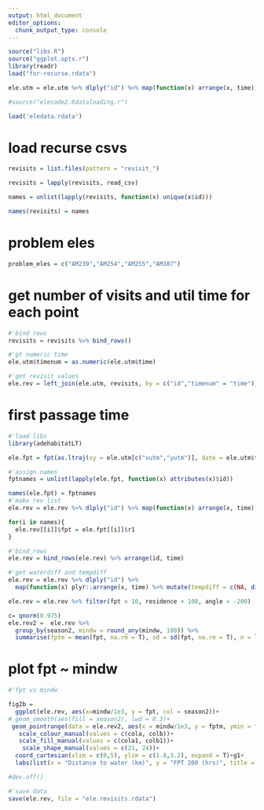 ```yaml
---
output: html_document
editor_options: 
  chunk_output_type: console
---
```


```r
source("libs.R")
source("ggplot.opts.r")
library(readr)
load("for-recurse.rdata")

ele.utm = ele.utm %>% dlply("id") %>% map(function(x) arrange(x, time)) %>% bind_rows() %>% plyr::arrange(id, time)

#source("elecode2.6dataloading.r")

load('eledata.rdata')
```


# load recurse csvs

```r
revisits = list.files(pattern = "revisit_")

revisits = lapply(revisits, read_csv)
```

```r
names = unlist(lapply(revisits, function(x) unique(x$id)))

names(revisits) = names
```

# problem eles
```r
problem_eles = c("AM239","AM254","AM255","AM107")
```

# get number of visits and util time for each point

```r
#'bind rows
revisits = revisits %>% bind_rows()

#'gt numeric time
ele.utm$timenum = as.numeric(ele.utm$time)

#'get revisit values
ele.rev = left_join(ele.utm, revisits, by = c("id","timenum" = "time"))
```

# first passage time

```r
#'load libs
library(adehabitatLT)

ele.fpt = fpt(as.ltraj(xy = ele.utm[c("xutm","yutm")], date = ele.utm$time, id = ele.utm$id, proj4string = CRS("+proj=utm +zone=36 +south +datum=WGS84 +units=m +no_defs")), r = 200, units="hours")

#'assign names
fptnames = unlist(lapply(ele.fpt, function(x) attributes(x)$id))

names(ele.fpt) = fptnames
#'make rev list
ele.rev = ele.rev %>% dlply("id") %>% map(function(x) arrange(x, time))

for(i in names){
  ele.rev[[i]]$fpt = ele.fpt[[i]]$r1
}

#'bind_rows
ele.rev = bind_rows(ele.rev) %>% arrange(id, time)

#'get waterdiff and tempdiff
ele.rev = ele.rev %>% dlply("id") %>% 
  map(function(x) plyr::arrange(x, time) %>% mutate(tempdiff = c(NA, diff(temp, lag = 1)), waterdiff = c(diff(mindw, lag = 1), NA))) %>% bind_rows()

ele.rev = ele.rev %>% filter(fpt < 10, residence < 100, angle > -200)

c= qnorm(0.975)
ele.rev2 =  ele.rev %>% 
  group_by(season2, mindw = round_any(mindw, 100)) %>% 
  summarise(fptm = mean(fpt, na.rm = T), sd = sd(fpt, na.rm = T), n = length(fpt)) %>% mutate(ci = c*sd/sqrt(n))

```

# plot fpt ~ mindw

```r
#'fpt vs mindw

fig2b = 
  ggplot(ele.rev, aes(x=mindw/1e3, y = fpt, col = season2))+
# geom_smooth(aes(fill = season2), lwd = 0.3)+
 geom_pointrange(data = ele.rev2, aes(x = mindw/1e3, y = fptm, ymin = fptm - ci, ymax = fptm+ci, col = season2, shape = season2), fill = "white", fatten = 7, stroke = 0.7, position = position_dodge(width = 0.2),lwd = 0.2, lty = 1)+
   scale_colour_manual(values = c(cola, colb))+
   scale_fill_manual(values = c(cola1, colb1))+
    scale_shape_manual(values = c(21, 24))+
  coord_cartesian(xlim = c(0,5), ylim = c(1.8,3.2), expand = T)+g1+
  labs(list(x = "Distance to water (km)", y = "FPT 200 (hrs)", title = "(b)"))

#dev.off()
```

```r
#'save data
save(ele.rev, file = "ele.revisits.rdata")
```